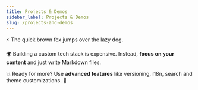 ```yaml
---
title: Projects & Demos
sidebar_label: Projects & Demos
slug: /projects-and-demos
---
```



⚡️ The quick brown fox jumps over the lazy dog.

🌍 Building a custom tech stack is expensive. Instead, **focus on your content** and just write Markdown files.

💥 Ready for more? Use **advanced features** like versioning, i18n, search and theme customizations. 💸